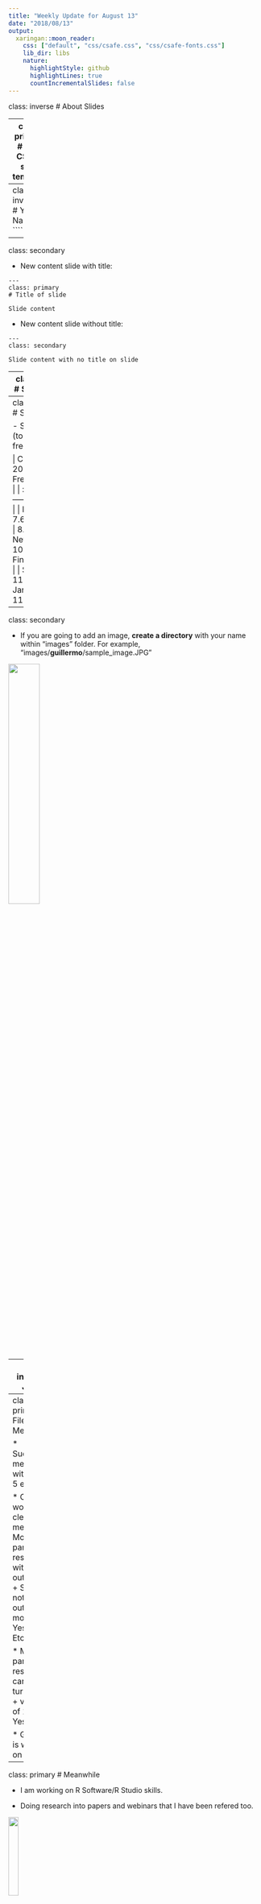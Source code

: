 ```yaml
---
title: "Weekly Update for August 13"
date: "2018/08/13"
output:
  xaringan::moon_reader:
    css: ["default", "css/csafe.css", "css/csafe-fonts.css"]
    lib_dir: libs
    nature:
      highlightStyle: github
      highlightLines: true
      countIncrementalSlides: false
---
```



class: inverse
# About Slides

---
class: primary 
# New CSAFE slide template

We're now using [`xaringan`](https://github.com/yihui/xaringan)

What's changed: 

- New person slide: 

````
---
class: inverse
# Your Name
````

---
class: secondary

- New content slide with title: 

````
---
class: primary
# Title of slide 

Slide content
````

- New content slide without title: 

````
---
class: secondary

Slide content with no title on slide
````

---
class: inverse
# Sample User

---
class: primary
# Sample Slide

- Sample Table (top press freedom index):

| Country      | 2018 Press Freedom Index |
| :----------- | :----------------------- |
| Norway       | 7.63   |
| Sweden       | 8.31   |
| Netherlands  | 10.01  |
| Finland      | 10.26  |
| Switzerland  | 11.27  |
| Jamaica      | 11.33  |                 



---
class: secondary

- If you are going to add an image, **create a directory** with your name within "images" folder. For example, "images/**guillermo**/sample_image.JPG"


 <img src = "images/guillermo/sample_image.JPG" width="35%"/>
 
---
class: inverse
# James

---
class: primary
# Files and Metadata

* Successful meeting with Eric: < 5 errors

* Currently working on cleaning metadata
         + Most participants responded with values out of 100
         + Some did not: values out of 60, most/least, Yes/No, Etc. 

* Most participant responses can be turned into:
         + value out of 100
         + Yes/No

* Guillermo is working on a script

---
class: primary
# Meanwhile 

* I am working on R Software/R Studio skills. 

* Doing research into papers and webinars that I have been refered too. 

<img src = "images/James/RStudio-Logo-Blue-Gradient.png" width="20%"/>

---
class: inverse
#Guillermo

---
class: secondary
- Extracted all MatScan files (including those already extracted, for consistency) and renamed them

- Almost done processing survey data

- Database paper looking at Journal of Forensic Sciences... It requires some data analysis

---
class: inverse
# Earo

---
class: primary
# $whoami

* third-year Ph.D. @ Monash Uni


* R developer, authoring `tsibble`, `sugrrants`, `hts`, and etc.


<img src = "images/earo/tsibble.png" height=200px/>
<img src = "images/earo/sugrrants.png" height=200px/>
<img src = "images/earo/hts.png" height=200px/>


* more? <https://earo.me>

---
class: secondary

 <img src = "images/earo/tree-bg.png"/>


---
class: inverse
# Heike


---
class: primary
# bulletxtrctr and x3ptools

* `x3ptools` can now read from URL

* `bulletxtrctr` is getting a set of feature extraction functions (plus documentation for each)

---
class: primary
# news from the lab

* Sensofar representative was here ... 
  * pro: and installed the new software
  * con: without asking
  
* new version needs some testing (impact on scans?)

* supports native x3p (also needs testing)


* DFSC cartridge cases are scanned ... need to be processed next

---
class: inverse
# Kiegan

---
class: primary
# Groove ID 

* AFTE Journal draft complete! 
* Submission in next week (or two depending on feedback) 
* Moving on to more modeling

---
class: primary
# Groove ID 

* Two-class classification using LASSO

 <img src = "images/kiegan/logistic_examples1.png" width="50%"/>
 
---
class: primary
# Groove ID 

* Two-class classification using LASSO

 <img src = "images/kiegan/logistic_examples2.png" width="50%"/>

---
class: primary
# Groove ID 

* Two-class classification using LASSO
* Things to consider: 
    * Very unbalanced response
    * May consider adding additional features
    * Training/test sets: keep bullets grouped together? 
    * May add a random component for bullet

---
class: primary
# Groove ID  

* Going to work on metadata sheet for notes on bullets Nate and I work with 
* Update `grooves` GitHub so it actually has some information about our project 
* Clean up!  

* Could we do a "summer update"/"fall goals" overview Show & Tell at the beginning of the semester? 



---
class: inverse
# Susan


---
class: primary
# bullets

## bulletxtrctr

* rewriting tests to work with `covr` test coverage package
* Use setup.R and teardown.R files to set up data for tests and clean up the environment afterwards
* Only compare results from current algorithm to results from previous versions of the algorithm on Bigfoot (not on CRAN or Travis)
* This week: tests for the separate features functions

---
class: primary
# bullets

## x3ptools

* starting to write tests for x3ptools
* goal: > 90% coverage

---
class:primary
# Truthiness

* Separate image files (outside of the Rmd files) for each of 11 image types x 12 claims
    * consistent size, style (as much as map aspect ratio issues allow)
    * minimize the number of packages required
* This week: shiny app to present the survey - too complicated to do with Qualtrics

---
class: inverse
# Sam

---
class: primary
# A paper I read 

Bay H., Tuytelaars T., Van Gool L. (2006) SURF: Speeded Up Robust Features. In: Leonardis A., Bischof H., Pinz A. (eds) Computer Vision – ECCV 2006. ECCV 2006. Lecture Notes in Computer Science, vol 3951. Springer, Berlin, Heidelberg

https://doi.org/10.1007/11744023_32

Brief summary: SURF is scale- and rotation-invariant. Uses interest points in the image and the neighborhoods (represented as feature vectors) of those interest points to match images using Euclidean or Mahalanobis distance. "Interest points" are computed with intensit

---
class: primary
# What I did last week

- started working with Danica on "Top 10" lists for forensic science and statistics (by suggestion of Steve Pierson of the ASA)
- reached out to CMU/UVA/UCI collaborators about the ROpenSci book. Have only heard back from Hal, Amanda Luby
- took 3 days off (next slide)

---
class: primary
# Best. Vacay. Ever. 

![](images/sam/otrii.png)

---
class: primary
# Next week

--

Next week (beginning of semester), we will set some group guidelines for the Show and Tell meetings. With the summer ending: 

1. More people will be attending the show and tells
2. More will be happening. 

So, we want to make sure our meetings are efficient and productive. Start thinking about what the optimal show and tell looks like. We will make "rules" together as a group in our first meeting of the semester. (Look for a whenisgood from Guillermo)

